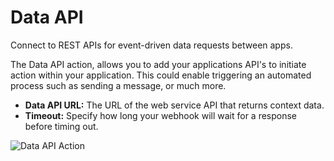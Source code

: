 # Data API 

Connect to REST APIs for event-driven data requests between apps.

The Data API action, allows you to add your applications API's to initiate action within your application. This could enable triggering an automated process such as sending a message, or much more. 

- **Data API URL:** The URL of the web service API that returns context data.
- **Timeout:** Specify how long your webhook will wait for a response before timing out.

![Data API Action](../../public/actions/application_data_api.png)